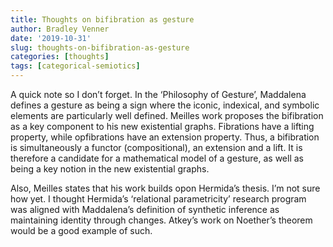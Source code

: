 ```yaml
---
title: Thoughts on bifibration as gesture
author: Bradley Venner
date: '2019-10-31'
slug: thoughts-on-bifibration-as-gesture
categories: [thoughts]
tags: [categorical-semiotics]
---
```


A quick note so I don't forget.  In the 'Philosophy of Gesture', Maddalena defines a gesture as being a sign where the iconic, indexical, and symbolic elements are particularly well defined.  Meilles work proposes the bifibration as a key component to his new existential graphs.  Fibrations have a lifting property, while opfibrations have an extension property.  Thus, a bifibration is simultaneously a functor (compositional), an extension and a lift.  It is therefore a candidate for a mathematical model of a gesture, as well as being a key notion in the new existential graphs.

Also, Meilles states that his work builds opon Hermida's thesis.  I'm not sure how yet.  I thought Hermida's 'relational parametricity' research program was aligned with Maddalena's definition of synthetic inference as maintaining identity through changes.  Atkey's work on Noether's theorem would be a good example of such.